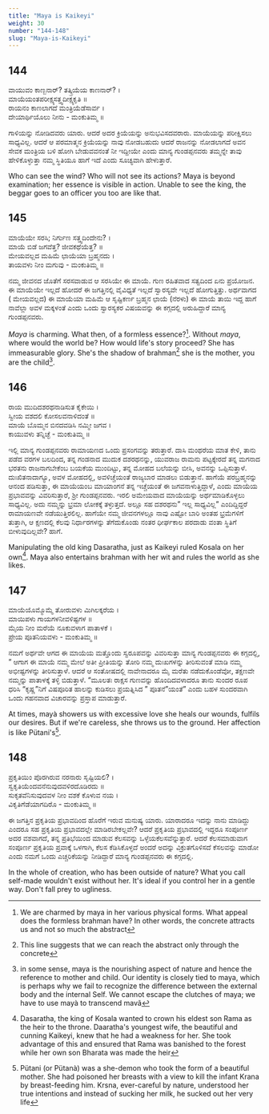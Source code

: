 ```yaml
---
title: "Maya is Kaikeyi"
weight: 30
number: "144-148"
slug: "Maya-is-Kaikeyi"
---
```


## 144
ವಾಯುವಂ ಕಾಣ್ಬನಾರ್? ತತ್ಕ್ರಿಯೆಯ ಕಾಣನಾರ್? ।  
ಮಾಯೆಯಂತಪರೀಕ್ಷ್ಯಸತ್ತ್ವದೀಕ್ಷ್ಯಕೃತಿ ॥  
ರಾಯನಂ ಕಾಣಲಾಗದೆ ಮಂತ್ರಿಯೆಡೆಸಾರ್ವ ।  
ದೇಯಾರ್ಥಿಯೊಲು ನೀನು - ಮಂಕುತಿಮ್ಮ ॥

ಗಾಳಿಯನ್ನು ನೋಡಿದವರು ಯಾರು. ಆದರೆ ಅದರ ಕ್ರಿಯೆಯನ್ನು ಅನುಭವಿಸದವರಾರು. ಮಾಯೆಯನ್ನು ಪರೀಕ್ಷಿಸಲು ಸಾಧ್ಯವಿಲ್ಲ. ಆದರೆ ಆ ಪರಮಾತ್ಮನ ಕ್ರಿಯೆಯನ್ನು ನಾವು ನೋಡಬಹುದು ಆದರೆ ರಾಜನನ್ನು ನೋಡಲಾಗದೆ ಅವನ ಸೇವಕ ಮಂತ್ರಿಯ ಬಳಿ ಹೋಗಿ ಬೇಡುವವನಂತೆ ನೀ ಇದ್ದೀಯೇ ಎಂದು ಮಾನ್ಯ ಗುಂಡಪ್ಪನವರು ತಮ್ಮನ್ನೇ ತಾವು ಹೇಳಿಕೊಳ್ಳುತ್ತಾ ನಮ್ಮ ಸ್ಥಿತಿಯೂ ಹಾಗೆ ಇದೆ ಎಂದು ಸೂಚ್ಯವಾಗಿ ಹೇಳುತ್ತಾರೆ.

Who can see the wind? Who will not see its actions? Maya is beyond examination; her essence is visible in action. Unable to see the king, the beggar goes to an officer you too are like that.

## 145
ಮಾಯೆಯೇ ಸರಸಿ; ನಿರ್ಗುಣ ಸತ್ತ್ವದಿಂದೇನು? ।  
ಮಾಯೆ ಬಿಡೆ ಜಗವೆತ್ತ? ಜೀವಕಥೆಯೆತ್ತ? ॥  
ಮೇಯವಲ್ಲದ ಮಹಿಮೆ ಛಾಯೆಯಾ ಬ್ರಹ್ಮನದು ।  
ತಾಯವಳು ನೀಂ ಮಗುವು - ಮಂಕುತಿಮ್ಮ ॥

ನಮ್ಮ ಜೀವನದ ಜೊತೆಗೆ ಸರಸವಾಡುವ ಆ ಸರಸಿಯೇ ಈ ಮಾಯೆ. ಗುಣ ರಹಿತವಾದ ಸತ್ವದಿಂದ ಏನು ಪ್ರಯೋಜನ. ಈ ಮಾಯೆಯೇ ಇಲ್ಲದೆ ಹೋದರೆ ಈ ಜಗತ್ತಿನಲ್ಲಿ ವೈವಿಧ್ಯತೆ ಇಲ್ಲದೆ ಸ್ವಾರಸ್ಯವೇ ಇಲ್ಲದೆ ಹೋಗುತ್ತಿತ್ತು. ಅರ್ಥವಾಗದ ( ಮೇಯವಲ್ಲದ) ಈ ಮಾಯೆಯಾ ಮಹಿಮೆ ಆ ಸೃಷ್ಟಿಕರ್ಣ ಬ್ರಹ್ಮನ ಛಾಯೆ (ನೆರಳು) ಈ ಮಾಯೆ ತಾಯಿ ಇದ್ದ ಹಾಗೆ ನಾವೆಲ್ಲಾ ಅವಳ ಮಕ್ಕಳಂತೆ ಎಂದು ಒಂದು ಸ್ವಾರಸ್ಯಕರ ವಿಷಯವನ್ನು ಈ ಕಗ್ಗದಲ್ಲಿ ಅರುಹಿದ್ದಾರೆ ಮಾನ್ಯ ಗುಂಡಪ್ಪನವರು.

*Maya* is charming. What then, of a formless essence?[^52]. Without *maya*, where would the world be? How would life's story proceed? She has immeasurable glory. She's the shadow of brahman[^53] she is the mother, you are the child[^54].

## 146
ರಾಯ ಮುದಿದಶರಥನಾಡಿಸುತ ಕೈಕೇಯಿ ।  
ಸ್ವೀಯ ವಶದಲಿ ಕೋಸಲವನಾಳಿದಂತೆ ॥  
ಮಾಯೆ ಬೊಮ್ಮನ ಬಿನದವಡಿಸಿ ನಮ್ಮೀ ಜಗವ ।  
ಕಾಯುವಳು ತನ್ನಿಚ್ಛೆ - ಮಂಕುತಿಮ್ಮ ॥

ಇಲ್ಲಿ ಮಾನ್ಯ ಗುಂಡಪ್ಪನವರು ರಾಮಾಯಣದ ಒಂದು ಪ್ರಸಂಗವನ್ನು ತರುತ್ತಾರೆ. ದಾಸಿ ಮಂಥರೆಯ ಮಾತ ಕೇಳಿ, ತಾನು ಪಡೆದ ವರಗಳ ಬಲದಿಂದ, ತನ್ನ ಗಂಡನಾದ ಮುದುಕ ದಶರಥನನ್ನು, ಯುವರಾಜ ರಾಮನು ಪಟ್ಟಕ್ಕೇರದೆ ತನ್ನ ಮಗನಾದ ಭರತನು ರಾಜನಾಗಬೇಕೆಂಬ ಬಯಕೆಯ ಮುಂದಿಟ್ಟು, ತನ್ನ ಮೋಹದ ಬಲೆಯನ್ನು ಬೀಸಿ, ಅವನನ್ನು ಒಪ್ಪಿಸುತ್ತಾಳೆ. ದುಃಖಿತನಾದಾಗ್ಯೂ, ಅವಳ ಮೋಹದಲ್ಲಿ, ಅವಳಿಚ್ಚೆಯಂತೆ ರಾಜ್ಯಬಾರ ಮಾಡಲು ಬಿಡುತ್ತಾನೆ. ಹಾಗೆಯೆ ಪರಬ್ರಹ್ಮನನ್ನು ಆನಂದ ಪಡಿಸುತ್ತಾ, ಈ ಮಾಯೆಯಂಬ ಮಾಯಾಂಗನೆ ತನ್ನ ಇಚ್ಚೆಯಂತೆ ಈ ಜಗವನಾಳುತ್ತಿದ್ದಾಳೆ, ಎಂದು ಮಾಯೆಯ ಪ್ರಭಾವವನ್ನು ವಿವರಿಸುತ್ತಾರೆ, ಶ್ರೀ ಗುಂಡಪ್ಪನವರು. ಇರಲಿ ಅಮೇಯವಾದ ಮಾಯೆಯನ್ನು ಅರ್ಥಮಾಡಿಕೊಳ್ಳಲು ಸಾಧ್ಯವಿಲ್ಲ. ಅದು ನಮ್ಮನ್ನು ಭ್ರಮಾ ಲೋಕಕ್ಕೆ ತಳ್ಳುತ್ತದೆ. ಅಲ್ಲೂ ಸಹ ದಶರಥನು” ಇಲ್ಲ ಸಾಧ್ಯವಿಲ್ಲ” ಎಂದಿದ್ದಿದ್ದರೆ ರಾಮಾಯಣವೇ ನಡೆಯುತ್ತಿರಲಿಲ್ಲ. ಹಾಗೆಯೇ ನಮ್ಮ ಜೀವನಗಳಲ್ಲೂ ನಾವು ಎಷ್ಟೋ ಬಾರಿ ಅಂತಹ ಭ್ರಮೆಗಳಿಗೆ ತುತ್ತಾಗಿ, ಆ ಕ್ಷಣದಲ್ಲಿ ಕೆಲವು ನಿರ್ಧಾರಗಳನ್ನು ತೆಗೆದುಕೊಂಡು ನಂತರ ಧೀರ್ಘಕಾಲ ಪರದಾಡು ವಂತಾ ಸ್ಥಿತಿಗೆ ಬೀಳುವುದಿಲ್ಲವೇ? ಹಾಗೆ.

Manipulating the old king Dasaratha, just as Kaikeyi ruled Kosala on her own[^55]. Maya also entertains brahman with her wit and rules the world as she likes.

## 147
ಮಾಯೆಯೊಮ್ಮೊಮ್ಮೆ ತೋರುವಳು ಮಿಗಿಲಕ್ಕರೆಯ ।  
ಮಾಯಿಪಳು ಗಾಯಗಳನೀವಳಿಷ್ಟಗಳ ॥  
ಮೈಯ ನೀಂ ಮರೆಯೆ ನೂಕುವಳಾಗ ಪಾತಾಳಕೆ ।  
ಪ್ರೇಯ ಪೂತನಿಯವಳು - ಮಂಕುತಿಮ್ಮ ॥

ನಮಗೆ ಅರ್ಥವೇ ಆಗದ ಈ ಮಾಯೆಯ ಮತ್ತೊಂದು ಸ್ವರೂಪವನ್ನು ವಿವರಿಸುತ್ತಾ ಮಾನ್ಯ ಗುಂಡಪ್ಪನವರು ಈ ಕಗ್ಗದಲ್ಲಿ, ” ಆಗಾಗ ಈ ಮಾಯೆ ನಮ್ಮ ಮೇಲೆ ಅತೀ ಪ್ರೀತಿಯನ್ನು ತೋರಿ ನಮ್ಮ ದುಃಖಗಳನ್ನು ತೀರಿಸುವಂತೆ ಮಾಡಿ ನಮ್ಮ ಅಭೀಷ್ಟಗಳನ್ನು ತೀರಿಸುತ್ತಾಳೆ. ಆದರೆ ಆ ಸಂತೋಷದಲ್ಲಿ ನಾವೇನಾದರೂ ಮೈ ಮರೆತು ನಡೆದುಕೊಂಡೆವೋ, ತಕ್ಷಣವೇ ನಮ್ಮನ್ನು ಪಾತಾಳಕ್ಕೆ ತಳ್ಳಿ ಬಿಡುತ್ತಾಳೆ. “ಮೂಲತಃ ರಾಕ್ಷಸ ಗುಣವನ್ನು ಹೊಂದಿದವಳಾದರೂ ತಾನು ಸುಂದರ ರೂಪ ಧರಿಸಿ “ಕೃಷ್ಣ”ನಿಗೆ ವಿಷಪೂರಿತ ಹಾಲನ್ನು ಕುಡಿಸಲು ಪ್ರಯತ್ನಿಸಿದ ” ಪೂತನೆ”ಯಂತೆ” ಎಂದು ಬಹಳ ಸುಂದರವಾಗಿ ಒಂದು ಗಹನವಾದ ವಿಚಾರವನ್ನು ಪ್ರಸ್ತಾಪ ಮಾಡುತ್ತಾರೆ.

At times, mayà showers us with excessive love she heals our wounds, fulfils our desires. But if we're careless, she throws us to the ground. Her affection is like Pütani's[^56].

## 148
ಪ್ರಕೃತಿಯಿಂ ಪೊರಗಿರುವ ನರನಾರು ಸೃಷ್ಟಿಯಲಿ? ।  
ಸ್ವಕೃತಿಯೆಂದವನೆನುವುದವಳಿರದೊಡಿರದು ॥  
ಸುಕೃತವೆನಿಸುವುದವಳ ನೀಂ ವಶಕೆ ಕೊಳುವ ನಯ ।  
ವಿಕೃತಿಗೆಡೆಯಾಗದಿರೊ - ಮಂಕುತಿಮ್ಮ ॥

ಈ ಜಗತ್ತಿನ ಪ್ರಕೃತಿಯ ಪ್ರಭಾವದಿಂದ ಹೊರೆಗೆ ಇರುವ ಮನುಷ್ಯ ಯಾರು. ಯಾರಾದರೂ ಇದನ್ನು ನಾನು ಮಾಡಿದ್ದು ಎಂದರೂ ಸಹ ಪ್ರಕೃತಿಯ ಪ್ರಭಾವದಲ್ಲೇ ಮಾಡಿರಬೇಕಲ್ಲವೇ? ಆದರೆ ಪ್ರಕೃತಿಯ ಪ್ರಭಾವದಲ್ಲಿ ಇದ್ದರೂ ಸಂಪೂರ್ಣ ಅದರ ವಶವಾಗದೆ, ತನ್ನ ಪ್ರತಿಭೆಯಿಂದ ಮಾಡುವ ಕೆಲಸವನ್ನು ಒಳ್ಳೆಯಕೆಲಸವೆನ್ನುತ್ತಾರೆ. ಆದರೆ ಕೆಲಸಮಾಡುವಾಗ ಸಂಪೂರ್ಣ ಪ್ರಕೃತಿಯ ಪ್ರವಾಕ್ಕೆ ಒಳಗಾಗಿ, ಕೆಲಸ ಕೆಡಿಸಿಕೊಳ್ಳದೆ ಅಂದರೆ ಅದನ್ನು ವಿಕ್ರುತಗೊಳಿಸದೆ ಕೆಸಲವನ್ನು ಮಾಡೋ ಎಂದು ನಮಗೆ ಒಂದು ಎಚ್ಚರಿಕೆಯನ್ನು ನೀಡಿದ್ದಾರೆ ಮಾನ್ಯ ಗುಂಡಪ್ಪನವರು ಈ ಕಗ್ಗದಲ್ಲಿ.

In the whole of creation, who has been outside of nature? What you call self-made wouldn't exist without her. It's ideal if you control her in a gentle way. Don't fall prey to ugliness.

[^52]: We are charmed by maya in her various physical forms. What appeal does the formless brahman have? In other words, the concrete attracts us and not so much the
abstract
[^53]: This line suggests that we can reach the abstract only through the concrete
[^54]: in some sense, maya is the nourishing aspect of nature and hence the reference to mother and child. Our identity is closely tied to maya, which is perhaps why we fail to recognize the difference between the external body and the internal Self. We cannot escape the clutches of maya; we have to use mayà to transcend mavã
[^55]: Dasaratha, the king of Kosala wanted to crown his eldest son Rama as the heir to the throne. Daaratha's youngest wife, the beautiful and cunning Kaikeyi, knew that he had a weakness for her. She took advantage of this and ensured that Rama was banished to the forest while her own son Bharata was made the heir
[^56]: Pütani (or Pütanà) was a she-demon who took the form of a beautiful mother. She had poisoned her breasts with a view to kill the infant Krana by breast-feeding him. Krsna, ever-careful by nature, understood her true intentions and instead of sucking her milk, he sucked out her very life